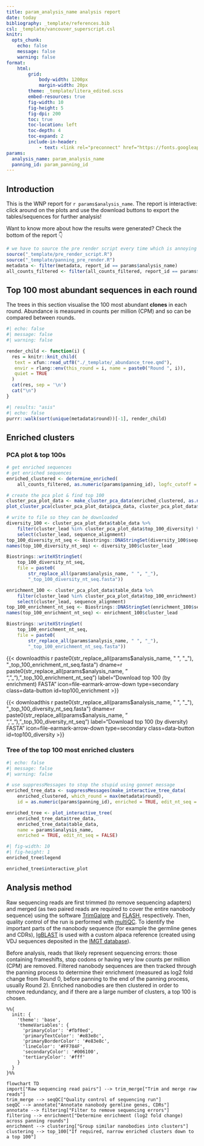 ```yaml
---
title: param_analysis_name analysis report
date: today
bibliography: _template/references.bib
csl: _template/vancouver_superscript.csl
knitr:
  opts_chunk:
    echo: false
    message: false
    warning: false
format:
    html:
        grid:
            body-width: 1200px
            margin-width: 20px
        theme: _template/litera_edited.scss
        embed-resources: true
        fig-width: 10
        fig-height: 5
        fig-dpi: 200
        toc: true
        toc-location: left
        toc-depth: 4
        toc-expand: 2
        include-in-header:
            - text: <link rel="preconnect" href="https://fonts.googleapis.com"> <link rel="preconnect" href="https://fonts.gstatic.com" crossorigin> <link href="https://fonts.googleapis.com/css2?family=Atkinson+Hyperlegible:ital,wght@0,700;1,700&family=Poppins:ital,wght@0,400;0,600;1,400;1,600&display=swap" rel="stylesheet">
params:
  analysis_name: param_analysis_name
  panning_id: param_panning_id
---
```


## Introduction

This is the WNP report for `r params$analysis_name`. The report is interactive: click around on the plots and use the download buttons to export the tables/sequences for further analysis!

Want to know more about how the results were generated? Check the bottom of the report 👇

```r
# we have to source the pre render script every time which is annoying
source("_template/pre_render_script.R")
source("_template/panning_pre_render.R")
metadata <- filter(metadata, report_id == params$analysis_name)
all_counts_filtered <- filter(all_counts_filtered, report_id == params$analysis_name)
```

## Top 100 most abundant sequences in each round

The trees in this section visualise the 100 most abundant **clones** in each round. Abundance is measured in counts per million (CPM) and so can be compared between rounds.

```r
#| echo: false
#| message: false
#| warning: false

render_child <- function(i) {
  res = knitr::knit_child(
   text = xfun::read_utf8("./_template/_abundance_tree.qmd"),
   envir = rlang::env(this_round = i, name = paste0("Round ", i)),
   quiet = TRUE
  )
  cat(res, sep = '\n')
  cat("\n")
}
```

```r
#| results: "asis"
#| echo: false
purrr::walk(sort(unique(metadata$round))[-1], render_child)
```

## Enriched clusters

### PCA plot & top 100s

```r
# get enriched sequences
# get enriched sequences
enriched_clustered <- determine_enriched(
    all_counts_filtered, as.numeric(params$panning_id), logfc_cutoff = 1.5, max_round = max(metadata$round))

# create the pca plot & find top 100
cluster_pca_plot_data <- make_cluster_pca_data(enriched_clustered, as.numeric(params$panning_id), metadata, max_round = max(metadata$round), edit_nt_seq = FALSE)
plot_cluster_pca(cluster_pca_plot_data$pca_data, cluster_pca_plot_data$table_data, params$analysis_name, edit_nt_seq = FALSE)

# write to file so they can be downloaded
diversity_100 <- cluster_pca_plot_data$table_data %>%
    filter(cluster_lead %in% cluster_pca_plot_data$top_100_diversity) %>%
    select(cluster_lead, sequence_alignment)
top_100_diversity_nt_seq <- Biostrings::DNAStringSet(diversity_100$sequence_alignment)
names(top_100_diversity_nt_seq) <- diversity_100$cluster_lead

Biostrings::writeXStringSet(
    top_100_diversity_nt_seq,
    file = paste0(
        str_replace_all(params$analysis_name, " ", "_"),
        "_top_100_diversity_nt_seq.fasta"))

enrichment_100 <- cluster_pca_plot_data$table_data %>%
    filter(cluster_lead %in% cluster_pca_plot_data$top_100_enrichment) %>%
    select(cluster_lead, sequence_alignment)
top_100_enrichment_nt_seq <- Biostrings::DNAStringSet(enrichment_100$sequence_alignment)
names(top_100_enrichment_nt_seq) <- enrichment_100$cluster_lead

Biostrings::writeXStringSet(
    top_100_enrichment_nt_seq,
    file = paste0(
        str_replace_all(params$analysis_name, " ", "_"),
        "_top_100_enrichment_nt_seq.fasta"))
```

{{< downloadthis r paste0(str_replace_all(params$analysis_name, " ", "_"), "_top_100_enrichment_nt_seq.fasta") dname=r paste0(str_replace_all(params$analysis_name, " ", "_"), "_top_100_enrichment_nt_seq") label="Download top 100 (by enrichment) FASTA" icon=file-earmark-arrow-down type=secondary class=data-button id=top100_enrichment >}}

{{< downloadthis r paste0(str_replace_all(params$analysis_name, " ", "_"), "_top_100_diversity_nt_seq.fasta") dname=r paste0(str_replace_all(params$analysis_name, " ", "_"), "_top_100_diversity_nt_seq") label="Download top 100 (by diversity) FASTA" icon=file-earmark-arrow-down type=secondary class=data-button id=top100_diversity >}}

### Tree of the top 100 most enriched clusters

```r
#| echo: false
#| message: false
#| warning: false

# use suppressMessages to stop the stupid using gonnet message
enriched_tree_data <- suppressMessages(make_interactive_tree_data(
    enriched_clustered, which_round = max(metadata$round),
    id = as.numeric(params$panning_id), enriched = TRUE, edit_nt_seq = FALSE))

enriched_tree <- plot_interactive_tree(
    enriched_tree_data$tree_data,
    enriched_tree_data$table_data,
    name = params$analysis_name,
    enriched = TRUE, edit_nt_seq = FALSE)

```

```r
#| fig-width: 10
#| fig-height: 1
enriched_tree$legend
```

```r
enriched_tree$interactive_plot
```

## Analysis method

Raw sequencing reads are first trimmed (to remove sequencing adapters) and merged (as two paired reads are required to cover the entire nanobody sequence) using the software [TrimGalore](https://github.com/FelixKrueger/TrimGalore) and [FLASH](https://ccb.jhu.edu/software/FLASH/), respectively. Then, quality control of the run is performed with [multiQC](https://github.com/MultiQC/MultiQC). To identify the important parts of the nanobody sequence (for example the germline genes and CDRs), [IgBLAST](https://ncbi.github.io/igblast/) is used with a custom alpaca reference (created using VDJ sequences deposited in the [IMGT database](https://www.imgt.org/vquest/refseqh.html)).

Before analysis, reads that likely represent sequencing errors: those containing frameshifts, stop codons or having very low counts per million (CPM) are removed. Filtered nanobody sequences are then tracked through the panning process to determine their enrichment (measured as log2 fold change from Round 0, before panning to the end of the panning process, usually Round 2). Enriched nanobodies are then clustered in order to remove redundancy, and if there are a large number of clusters, a top 100 is chosen.

```mermaid
%%{
  init: {
    'theme': 'base',
    'themeVariables': {
      'primaryColor': '#fbf0ed',
      'primaryTextColor': '#e83e8c',
      'primaryBorderColor': '#e83e8c',
      'lineColor': '#FF784F',
      'secondaryColor': '#006100',
      'tertiaryColor': '#fff'
    }
  }
}%%

flowchart TD
import["Raw sequencing read pairs"] --> trim_merge["Trim and merge raw reads"]
trim_merge --> seqQC["Quality control of sequencing run"]
seqQC --> annotate["Annotate nanobody germline genes, CDRs"]
annotate --> filtering["Filter to remove sequencing errors"]
filtering --> enrichment["Determine enrichment (log2 fold change) across panning rounds"]
enrichment --> clustering["Group similar nanobodies into clusters"]
clustering --> top_100["If required, narrow enriched clusters down to a top 100"]
```